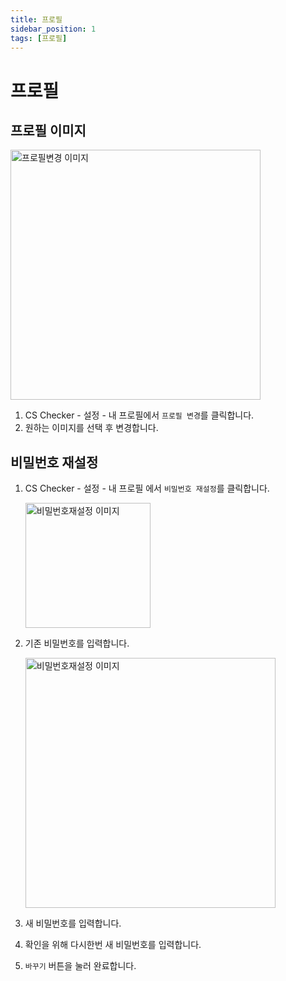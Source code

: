 ```yaml
---
title: 프로필
sidebar_position: 1
tags: [프로필]
---
```



# 프로필

## 프로필 이미지

<img width="400" src={profileImage1} alt="프로필변경 이미지" />

1. CS Checker - 설정 - 내 프로필에서 `프로필 변경`를 클릭합니다.
2. 원하는 이미지를 선택 후 변경합니다.

## 비밀번호 재설정

1. CS Checker - 설정 - 내 프로필 에서 `비밀번호 재설정`를 클릭합니다.

    <img width="200" src={profileImage2} alt="비밀번호재설정 이미지" />

2. 기존 비밀번호를 입력합니다.

    <img width="400" src={profileImage3} alt="비밀번호재설정 이미지" />

3. 새 비밀번호를 입력합니다.
4. 확인을 위해 다시한번 새 비밀번호를 입력합니다.
5. `바꾸기` 버튼을 눌러 완료합니다.
